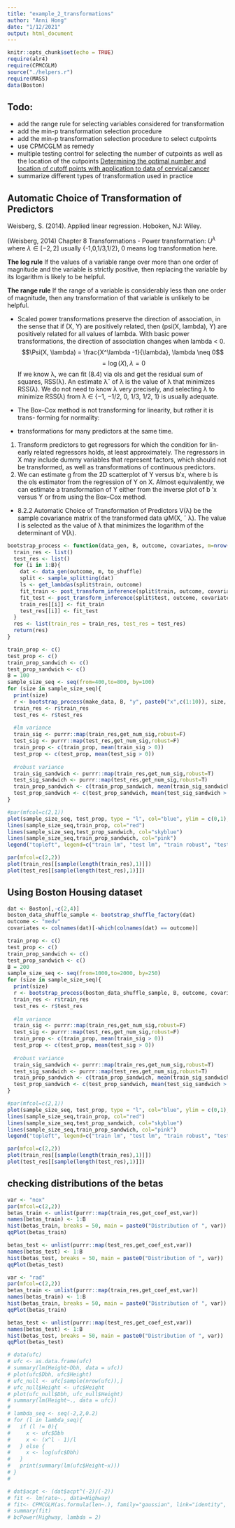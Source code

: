 ```yaml
---
title: "example_2_transformations"
author: "Anni Hong"
date: "1/12/2021"
output: html_document
---
```


```r
knitr::opts_chunk$set(echo = TRUE)
require(alr4)
require(CPMCGLM)
source("./helpers.r")
require(MASS)
data(Boston)
```

## Todo:
- add the range rule for selecting variables considered for transformation
- add the min-p transformation selection procedure
- add the min-p transformation selection procedure to select cutpoints
- use CPMCGLM as remedy 
- multiple testing control for selecting the number of cutpoints as well as the location of the cutpoints [Determining the optimal number and location of cutoff points with application to data of cervical cancer](https://journals.plos.org/plosone/article?id=10.1371/journal.pone.0176231#abstract0)
- summarize different types of transformation used in practice

## Automatic Choice of Transformation of Predictors
Weisberg, S. (2014). Applied linear regression. Hoboken, NJ: Wiley.

(Weisberg, 2014) Chapter 8 Transformations
- Power transformation: $U^{\lambda}$ where $\lambda \in [-2,2]$ usually {-1,0,1/3,1/2},  0 means log transformation here. 


**The log rule**  If the values of a variable range over more than one order of magnitude and the variable is strictly positive, then replacing the variable by its logarithm is likely to be helpful.

**The range rule**  If the range of a variable is considerably less than one order of magnitude, then any transformation of that variable is unlikely to be helpful.

- Scaled power transformations preserve the direction of association, in the sense that if (X, Y) are positively related, then (psi(X, lambda), Y) are positively related for all values of lambda. With basic power transformations, the direction of association changes when lambda < 0.
$$\Psi(X, \lambda) = \frac{X^\lambda -1}{\lambda}, \lambda \neq 0$$
$$= \log(X), \lambda = 0$$
If we know λ, we can fit (8.4) via ols and get the residual sum of squares, RSS(λ). An estimate λˆ of λ is the value of λ that minimizes RSS(λ). We do not need to know λ very precisely, and selecting λ to minimize RSS(λ) from λ ∈ {−1, −1/2, 0, 1/3, 1/2, 1} is usually adequate.

- The Box–Cox method is not transforming for linearity, but rather it is trans- forming for normality:

- transformations for many predictors at the same time.
1.  Transform predictors to get regressors for which the condition for lin- early related regressors holds, at least approximately. The regressors in X may include dummy variables that represent factors, which should not be transformed, as well as transformations of continuous predictors.
2.  We can estimate g from the 2D scatterplot of Y versus b′x, where b is
the ols estimator from the regression of Y on X. Almost equivalently, we can estimate a transformation of Y either from the inverse plot of 
b ′x versus Y or from using the Box–Cox method.

- 8.2.2  Automatic Choice of Transformation of Predictors
V(λ) be the sample covariance matrix of the transformed data ψM(X,
ˆ
λ). The value l is selected as the value of λ that minimizes the logarithm of
the determinant of V(λ).

```r
bootstrap_process <- function(data_gen, B, outcome, covariates, m=nrow(data), to_shuffle = T){
  train_res <- list()
  test_res <- list()
  for (i in 1:B){
    dat <- data_gen(outcome, m, to_shuffle)
    split <- sample_splitting(dat)
    ls <- get_lambdas(split$train, outcome)
    fit_train <- post_transform_inference(split$train, outcome, covariates, ls)
    fit_test <- post_transform_inference(split$test, outcome, covariates, ls)
    train_res[[i]] <- fit_train
    test_res[[i]] <- fit_test
  }
  res <- list(train_res = train_res, test_res = test_res)
  return(res)
}

```

```r
train_prop <- c()
test_prop <- c()
train_prop_sandwich <- c()
test_prop_sandwich <- c()
B = 100
sample_size_seq <- seq(from=400,to=800, by=100)
for (size in sample_size_seq){
  print(size)
  r <- bootstrap_process(make_data, B, "y", paste0("x",c(1:10)), size, F)
  train_res <- r$train_res
  test_res <- r$test_res
  
  #lm variance
  train_sig <- purrr::map(train_res,get_num_sig,robust=F)
  test_sig <- purrr::map(test_res,get_num_sig,robust=F)
  train_prop <- c(train_prop, mean(train_sig > 0))
  test_prop <- c(test_prop, mean(test_sig > 0))
  
  #robust variance
  train_sig_sandwich <- purrr::map(train_res,get_num_sig,robust=T)
  test_sig_sandwich <- purrr::map(test_res,get_num_sig,robust=T)
  train_prop_sandwich <- c(train_prop_sandwich, mean(train_sig_sandwich > 0))
  test_prop_sandwich <- c(test_prop_sandwich, mean(test_sig_sandwich > 0))
}

```

```r
#par(mfcol=c(2,1))
plot(sample_size_seq, test_prop, type = "l", col="blue", ylim = c(0,1), ylab = "P(at least 1 sig term under global null) ", main = "FDR for post transformation inference, generated data")
lines(sample_size_seq,train_prop, col="red")
lines(sample_size_seq,test_prop_sandwich, col="skyblue")
lines(sample_size_seq,train_prop_sandwich, col="pink")
legend("topleft", legend=c("train lm", "test lm", "train robust", "test robust"),col=c("red", "blue", "pink", "skyblue"), lty=1:1, cex=1)
```

```r
par(mfcol=c(2,2))
plot(train_res[[sample(length(train_res),1)]])
plot(test_res[[sample(length(test_res),1)]])
```

## Using Boston Housing dataset

```r
dat <- Boston[,-c(2,4)]
boston_data_shuffle_sample <- bootstrap_shuffle_factory(dat)
outcome <- "medv"
covariates <- colnames(dat)[-which(colnames(dat) == outcome)]

train_prop <- c()
test_prop <- c()
train_prop_sandwich <- c()
test_prop_sandwich <- c()
B = 200
sample_size_seq <- seq(from=1000,to=2000, by=250)
for (size in sample_size_seq){
  print(size)
  r <- bootstrap_process(boston_data_shuffle_sample, B, outcome, covariates, B, size)
  train_res <- r$train_res
  test_res <- r$test_res
  
  #lm variance
  train_sig <- purrr::map(train_res,get_num_sig,robust=F)
  test_sig <- purrr::map(test_res,get_num_sig,robust=F)
  train_prop <- c(train_prop, mean(train_sig > 0))
  test_prop <- c(test_prop, mean(test_sig > 0))
  
  #robust variance
  train_sig_sandwich <- purrr::map(train_res,get_num_sig,robust=T)
  test_sig_sandwich <- purrr::map(test_res,get_num_sig,robust=T)
  train_prop_sandwich <- c(train_prop_sandwich, mean(train_sig_sandwich > 0))
  test_prop_sandwich <- c(test_prop_sandwich, mean(test_sig_sandwich > 0))
}

```
```r
#par(mfcol=c(2,1))
plot(sample_size_seq, test_prop, type = "l", col="blue", ylim = c(0,1), ylab = "P(at least 1 sig term under global null) ", main = "FDR for post transformation inference, test vs train (Boston)")
lines(sample_size_seq,train_prop, col="red")
lines(sample_size_seq,test_prop_sandwich, col="skyblue")
lines(sample_size_seq,train_prop_sandwich, col="pink")
legend("topleft", legend=c("train lm", "test lm", "train robust", "test robust"),col=c("red", "blue", "pink", "skyblue"), lty=1:1, cex=1)
```
```r
par(mfcol=c(2,2))
plot(train_res[[sample(length(train_res),1)]])
plot(test_res[[sample(length(test_res),1)]])
```

## checking distributions of the betas
```r
var <- "nox"
par(mfcol=c(2,2))
betas_train <- unlist(purrr::map(train_res,get_coef_est,var))
names(betas_train) <- 1:B
hist(betas_train, breaks = 50, main = paste0("Distribution of ", var))
qqPlot(betas_train)

betas_test <- unlist(purrr::map(test_res,get_coef_est,var))
names(betas_test) <- 1:B
hist(betas_test, breaks = 50, main = paste0("Distribution of ", var))
qqPlot(betas_test)
```
```r
var <- "rad"
par(mfcol=c(2,2))
betas_train <- unlist(purrr::map(train_res,get_coef_est,var))
names(betas_train) <- 1:B
hist(betas_train, breaks = 50, main = paste0("Distribution of ", var))
qqPlot(betas_train)

betas_test <- unlist(purrr::map(test_res,get_coef_est,var))
names(betas_test) <- 1:B
hist(betas_test, breaks = 50, main = paste0("Distribution of ", var))
qqPlot(betas_test)
```

```r
# data(ufc)
# ufc <- as.data.frame(ufc)
# summary(lm(Height~Dbh, data = ufc))
# plot(ufc$Dbh, ufc$Height)
# ufc_null <- ufc[sample(nrow(ufc)),]
# ufc_null$Height <- ufc$Height
# plot(ufc_null$Dbh, ufc_null$Height)
# summary(lm(Height~., data = ufc))
# 
# lambda_seq <- seq(-2,2,0.2)
# for (l in lambda_seq){
#   if (l != 0){
#     x <- ufc$Dbh
#     x <- (x^l - 1)/l
#   } else {
#     x <- log(ufc$Dbh)
#   }
#   print(summary(lm(ufc$Height~x)))
# }
#
```

```r
# dat$acpt <- (dat$acpt^(-2)/(-2))
# fit <- lm(rate~., data=Highway)
# fit<- CPMCGLM(as.formula(len~.), family="gaussian", link="identity", data=Highway, varcod="rate", boxcox=lambda_seq, N=100)
# summary(fit)
# bcPower(Highway, lambda = 2)
```
